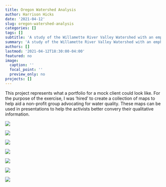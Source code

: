 ```yaml
---
title: Oregon Watershed Analysis
author: Harrison Hicks
date: '2021-04-12'
slug: oregon-watershed-analysis
categories: []
tags: []
subtitle: 'A study of the Willamette River Valley Watershed with an emphasis on water quality in relation to impervious cover. To create this project, skills and tools such as elevation hillshade, heatmaps and Pixels to Points were used.'
summary: 'A study of the Willamette River Valley Watershed with an emphasis on water quality in relation to impervious cover.To create this project, skills and tools such as elevation hillshade, heatmaps and Pixels to Points were used.'
authors: []
lastmod: '2021-04-12T18:30:00-04:00'
featured: no
image:
  caption: ''
  focal_point: ''
  preview_only: no
projects: []
---
```


This project represents what a portfolio for a mock client could look like. For the purpose of the exercise, I was 'hired' to create a collection of maps to help aid a non-profit group advocating for water quality. These maps can be used in presentations to help the activists better convery their qualitative information.

![](Oregon Map 1.0.jpg)

![](Oregon Map 2.jpg)

![](Oregon Map 3.jpg)

![](Oregon Map 4.jpg)

![](Map 5.0.jpg)

![](Map 6.jpg)

![](Map 7.jpg)

 